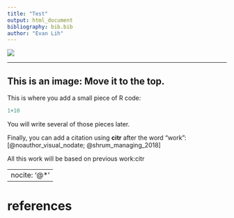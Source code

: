 ```yaml
---
title: "Test"
output: html_document
bibliography: bib.bib
author: "Evan Lih"
---
```

![](Evans_Logo.png)

-----

## This is an image: Move it to the top.


This is where you add a small piece of R code:

```r
1+10
```

You will write several of those pieces later.

Finally, you can add a citation using **citr** after the word "work":[@noauthor_visual_nodate; @shrum_managing_2018]

All this work will be based on previous work:citr


---
nocite: '@*'
---

# references


